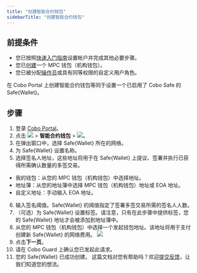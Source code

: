 ```yaml
---
title: "创建智能合约钱包"
sidebarTitle: "创建智能合约钱包"
---
```


## 前提条件

- 您已按照[快速入门指南](/cn/portal/quick-start-guide)设置帐户并完成其他必要步骤。 
- 您已[创建](/cn/portal/mpc-wallets/ocw/set-up)一个 MPC 钱包（机构钱包）。
- 您已被分配[操作员](/cn/portal/organization/roles-and-permissions)或具有同等权限的自定义用户角色。

<Note>在 Cobo Portal 上创建智能合约钱包等同于设置一个已启用了 Cobo Safe 的 Safe&#123;Wallet&#125;。</Note>

## 步骤

1. 登录 [Cobo Portal](https://portal.cobo.com/login)。
2. 点击 <img src="/cn/images/smart-contract-wallet/button_wallet.svg" className="icon"></img> > **智能合约钱包** > <img src="/cn/images/smart-contract-wallet/button_create.svg" className="icon"></img>。
3. 在弹出窗口中，选择 Safe&#123;Wallet&#125; 所在的网络。
4. 为 Safe&#123;Wallet&#125; 设置名称。
5. 选择签名人地址，这些地址将用于在 Safe{Wallet} 上提议、签署并执行已获得所需确认数量的多签交易。
- 我的钱包：从您的 MPC 钱包（机构钱包）中选择地址。
- 地址簿：从您的地址簿中选择 MPC 钱包（机构钱包）地址或 EOA 地址。
- 自定义地址：手动输入 EOA 地址。
6. 输入签名阈值。Safe&#123;Wallet&#125; 的阈值指定了签署多签交易所需的签名人人数。
7. （可选）为 Safe{Wallet} 设置标签。请注意，只有在此步骤中提供标签，您的 Safe&#123;Wallet&#125; 地址才会被添加到地址簿中。
8. 从您的 MPC 钱包（机构钱包）中选择一个发起钱包地址。该地址将用于支付创建新 Safe&#123;Wallet&#125; 的网络费用。
<img src="/cn/images/smart-contract-wallet/1.png" className="screenshot_modal"></img>
9. 点击**下一页**。
10. 请在 Cobo Guard 上确认您已发起此请求。
11. 您的 Safe&#123;Wallet&#125; 已成功创建。
<Tip>这篇文档对您有帮助吗？欢迎[提交反馈](https://forms.zohopublic.com/cobo/form/DocumentFeedbackForm/formperma/QvLOhxJv1_JMsJ-1dleZ8Itb_7rzN-LtgvsDdxosoVI?referrername=manuals)，让我们知道您的想法。</Tip>